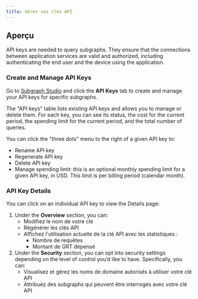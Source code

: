 ```yaml
---
title: Gérer vos clés API
---
```


## Aperçu

API keys are needed to query subgraphs. They ensure that the connections between application services are valid and authorized, including authenticating the end user and the device using the application.

### Create and Manage API Keys

Go to [Subgraph Studio](https://thegraph.com/studio/) and click the **API Keys** tab to create and manage your API keys for specific subgraphs.

The "API keys" table lists existing API keys and allows you to manage or delete them. For each key, you can see its status, the cost for the current period, the spending limit for the current period, and the total number of queries.

You can click the "three dots" menu to the right of a given API key to:

- Rename API key
- Regenerate API key
- Delete API key
- Manage spending limit: this is an optional monthly spending limit for a given API key, in USD. This limit is per billing period (calendar month).

### API Key Details

You can click on an individual API key to view the Details page:

1. Under the **Overview** section, you can:
   - Modifiez le nom de votre clé
   - Régénérer les clés API
   - Affichez l'utilisation actuelle de la clé API avec les statistiques :
     - Nombre de requêtes
     - Montant de GRT dépensé
2. Under the **Security** section, you can opt into security settings depending on the level of control you’d like to have. Specifically, you can:
   - Visualisez et gérez les noms de domaine autorisés à utiliser votre clé API
   - Attribuez des subgraphs qui peuvent être interrogés avec votre clé API
